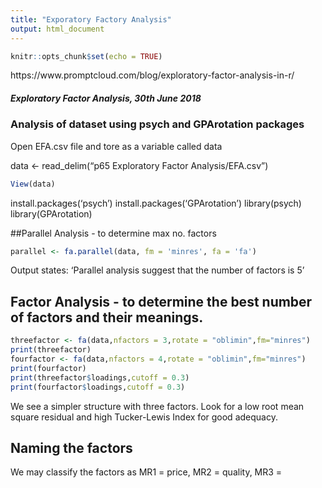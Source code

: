 ```yaml
---
title: "Exporatory Factory Analysis"
output: html_document
---
```


```r
knitr::opts_chunk$set(echo = TRUE)
```
https://www.promptcloud.com/blog/exploratory-factor-analysis-in-r/

##### Exploratory Factor Analysis, 30th June 2018
### Analysis of dataset using psych and GPArotation packages

Open EFA.csv file and tore as a variable called data

data <- read_delim("p65 Exploratory Factor Analysis/EFA.csv")
```r
View(data)
```
install.packages('psych')
install.packages('GPArotation')
library(psych)
library(GPArotation)


##Parallel Analysis - to determine max no. factors
```r
parallel <- fa.parallel(data, fm = 'minres', fa = 'fa')
```
Output states: 'Parallel analysis suggest that the number of factors is 5'

## Factor Analysis - to determine the best number of factors and their meanings.
```r
threefactor <- fa(data,nfactors = 3,rotate = "oblimin",fm="minres")
print(threefactor)
fourfactor <- fa(data,nfactors = 4,rotate = "oblimin",fm="minres")
print(fourfactor)
print(threefactor$loadings,cutoff = 0.3)
print(fourfactor$loadings,cutoff = 0.3)
```
We see a simpler structure with three factors. Look for a low root mean square residual and high Tucker-Lewis Index for good adequacy.

## Naming the factors

We may classify the factors as MR1 = price, MR2 = quality, MR3 = 
